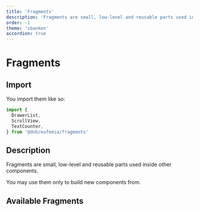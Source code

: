 ```yaml
---
title: 'Fragments'
description: 'Fragments are small, low-level and reusable parts used inside other components.'
order: -1
theme: 'sbanken'
accordion: true
---
```



# Fragments

## Import

You import them like so:

```jsx
import {
  DrawerList,
  ScrollView,
  TextCounter,
} from '@dnb/eufemia/fragments'
```

## Description

Fragments are small, low-level and reusable parts used inside other components.

You may use them only to build new components from.

## Available Fragments

<ListFragments />
